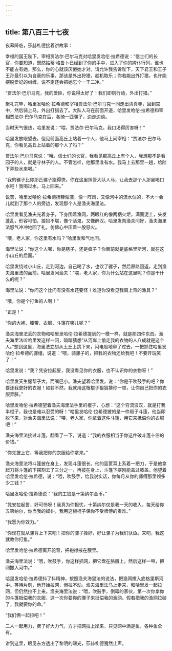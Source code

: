 ```yaml
---
---
---
```

title: 第八百三十七夜
---






夜幕降临，莎赫札德接着讲故事：





幸福的国王陛下，宰相贾法尔·巴尔马克对哈里发哈伦·拉希德说：“信士们的长官，你要知道，既然姑蒂·格鲁卜已经到了你的手中，进入了你的婢仆行列，谁也不能占有她，那么，你的心就该厌倦她才对。请允许我告诉陛下，天下君王和王子王孙最引以为自豪的乐事，那该是外出狩猎，趁机取乐；你若能出外打猎，也许能摆脱爱妃的纠缠，说不定还会把她忘个一干二净。”

“贾法尔·巴尔马克，我的爱臣，你说得太好了！我们即刻行动，外出打猎。”

聚礼完毕，哈里发哈伦·拉希德和宰相贾法尔·巴尔马克一同走出清真寺，回到宫中，然后骑上马，外出打猎去了。大队人马在前面开道，哈里发哈伦·拉希德和宰相贾法尔·巴尔马克在后，各骑一匹骡子，边走边谈。

当时天气很热，哈里发说：“喂，贾法尔·巴尔马克，我口渴得厉害呀！”

哈里发放眼望去，但见前面高丘上站着一个人，他马上问宰相：“贾法尔·巴尔马克，你看见高丘上站着的那个人了吗？”

贾法尔·巴尔马克说：“哦，信士们的长官，我看见那高丘上有个人，我想那不是看园子的人，就是守林子的人。不管怎样，他那里准有水。我马上去那里一趟，给陛下弄些水来喝。”

“我的骡子比你那匹骡子跑得快，你在这里照管大队人马，让我去那个人那里喝口水吧！我喝过水，马上回来。”

说罢，哈里发哈伦·拉希德扬鞭催骡，像一阵风，又像河中的流水似的，不大一会儿就到了那个人的旁边，发现那个人是渔夫海里法。

哈里发看见渔夫光着身子，下身围着渔网，两眼红的像两柄火炬，满面泥土，头发蓬乱，形容可怕，狼狈不堪，像个活鬼，又像醉汉。哈里发向渔夫问好，渔夫海里法怒气冲冲地回了礼，仿佛心中压着一股怒火。

“喂，老人家，你这里有水吗？”哈里发和气地问。

海里法说：“你这个人哪，你是瞎子，还是疯子？你面前就是底格里斯河，就在这小山丘的后面。”

哈里发绕过小山丘，走到河边，自己喝了水，也饮了骡子，然后原路回返，走到渔夫海里法的面前。哈里发问渔夫：“喂，老人家，你为什么站在这里呢？你是干什么的呢？”

海里法说：“你问这个比问有没有水还要怪！难道你没看见我肩上背的渔具？”

“哦，你是个打鱼的人啊！”

“正是！”

“你的大袍、腰带、衣服、斗篷在哪儿呢？”

渔夫海里法丢的衣物和哈里发哈伦·拉希德提到的一模一样，就是那四件东西。渔夫海里法听哈里发这样一问，暗暗猜想“从河岸上偷走我的衣物的人八成就是这个人。”想到这里，海里法立刻从土丘上跳下来，闪电般地窜了过去，一把抓住哈里发哈伦·拉希德的骡缰，说道：“喂，骑骡子的，把我的衣物还给我吧！不要开玩笑了！”

哈里发说：“我？凭安拉起誓，我没看见你的衣服，也不认识你的衣物呀！”

哈里发天生腮帮子大，而嘴巴小。渔夫望着哈里发，说：“你是干吹鼓手的吧？你要还我更好的衣服！如若不然，我就用这根棍子狠狠揍你一顿，让你自己把你的衣服弄脏。”

哈里发哈伦·拉希德望着渔夫海里法手里的棍子，心想：“这个穷流浪汉，就是打我半棍子，我也是难以忍受的呀！”哈里发哈伦·拉希德披的是一件缎子斗篷，他当即脱下来，对渔夫海里法说：“喂，老人家，你拿着这件斗篷，用它来抵偿你的衣服吧！”

渔夫海里法接过斗篷，翻看了一下，说道：“我的衣服相当于你这件破斗篷十倍的价钱。”

“你先披上它，等我把你的衣服给你拿来。”

渔夫海里法将斗篷披在身上，发现斗篷很长。他的篮筐耳上系着一把刀，于是他拿起刀将斗篷的下摆割去了三分之一，再披在身上，斗篷下摆刚能盖过膝盖。他望着哈里发哈伦·拉希德，说：“喂，吹鼓手，给我说实话，你每月从你的师傅那里领多少工钱？”

哈里发哈伦·拉希德说：“我的工钱是十第纳尔金币。”

“凭安拉起誓，好可怜呀！我真为你担忧，十第纳尔仅是我一天的收入，每天给你五第纳尔，你当我的奴仆，我用这根棍子保你不受师傅的责难。”

“我愿为你效力。”

“你现在就从骡背上下来吧！把你的骡子拴好，好让骡子为我们驮鱼。来吧，我这就教你打鱼。”

哈里发哈伦·拉希德离开驼背，把袍襟掖在腰里。

渔夫海里法说：“喂，吹鼓手，你这样抓网，把它盘在胳膊上，然后这样一甩，把网撒入河中。”

哈里发哈伦·拉希德抖了抖精神，按照渔夫海里法的说法，把渔网撒入底格里斯河中。等待片刻，他开始拉网，但拉不动。渔夫海里法马上走来，和哈里发一起拉网，但仍然拉不上来。渔夫海里法说：“喂，吹鼓手，倒霉的家伙，第一次你拿你的斗篷抵偿我的衣服，这一次你要你的骡子来抵偿我的渔网。假若把我的渔网拉破了，我就要你的命。”

“我们俩一起拉吧！”

二人一起用力，费了好大力气，方才把网拉上岸来，只见网中满是鱼，各种鱼全有。





讲到这里，眼见东方透出了黎明的曙光，莎赫札德戛然止声。